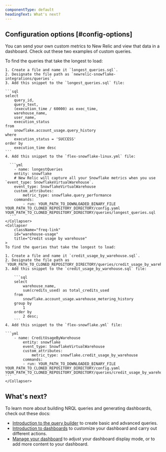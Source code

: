 ```yaml
---
componentType: default
headingText: What's next?
---
```


## Configuration options [#config-options]

You can send your own custom metrics to New Relic and view that data in a dashboard. Check out these two examples of custom queries.

<CollapserGroup>
    <Collapser
        className="freq-link"
        id="longest"
        title="Longest queries"
    >
    To find the queries that take the longest to load:

    1. Create a file and name it `longest_queries.sql`.
    2. Designate the file path as `newrelic-snowflake-integrations/queries`.
    3. Add this snippet to the `longest_queries.sql` file:

    ```sql
    select 
        query_id, 
        query_text,
        (execution_time / 60000) as exec_time,
        warehouse_name,
        user_name,
        execution_status
    from 
        snowflake.account_usage.query_history 
    where 
        execution_status = 'SUCCESS' 
    order by 
        execution_time desc
    ```
    4. Add this snippet to the `flex-snowflake-linux.yml` file:
    
      ```yml
        - name: longestQueries
        entity: snowflake
        # New Relic will capture all your Snowflake metrics when you use `event_type: SnowflakeVirtualWarehouse`. 
        event_type: SnowflakeVirtualWarehouse
        custom_attributes:
            metric_type: snowflake.query_performance
        commands: 
            - run: YOUR_PATH_TO_DOWNLOADED_BINARY_FILE YOUR_PATH_TO_CLONED_REPOSITORY_DIRECTORY/config.yaml YOUR_PATH_TO_CLONED_REPOSITORY_DIRECTORY/queries/longest_queries.sql
      ```
    </Collapser>
    <Collapser
        className="freq-link"
        id="warehouse-usage"
        title="Credit usage by warehouse"
    >
    To find the queries that take the longest to load:

    1. Create a file and name it `credit_usage_by_warehouse.sql`.
    2. Designate the file path as `YOUR_PATH_TO_CLONED_REPOSITORY_DIRECTORY/queries/credit_usage_by_warehouse.sql`.
    3. Add this snippet to the `credit_usage_by_warehouse.sql` file:

        ```sql
        select 
            warehouse_name, 
            sum(credits_used) as total_credits_used 
        from 
            snowflake.account_usage.warehouse_metering_history 
        group by 
            1 
        order by 
            2 desc;
        ```
    4. Add this snippet to the `flex-snowflake.yml` file:

    ```yml
        - name: CreditUsageByWarehouse
            entity: snowflake
            event_type: SnowflakeVirtualWarehouse
            custom_attributes:
                metric_type: snowflake.credit_usage_by_warehouse
            commands: 
            - run: YOUR_PATH_TO_DOWNLOADED_BINARY_FILE YOUR_PATH_TO_CLONED_REPOSITORY_DIRECTORY/config.yaml YOUR_PATH_TO_CLONED_REPOSITORY_DIRECTORY/queries/credit_usage_by_warehouse.sql
    ``` 
    </Collapser>
</CollapserGroup>

## What's next?

To learn more about building NRQL queries and generating dashboards, check out these docs:

* [Introduction to the query builder](/docs/query-your-data/explore-query-data/query-builder/introduction-query-builder) to create basic and advanced queries.
* [Introduction to dashboards](/docs/query-your-data/explore-query-data/dashboards/introduction-dashboards) to customize your dashboard and carry out different actions.
* [Manage your dashboard](/docs/query-your-data/explore-query-data/dashboards/manage-your-dashboard) to adjust your dashboard display mode, or to add more content to your dashboard. 
